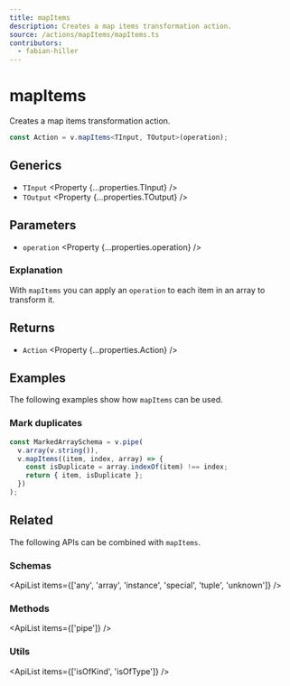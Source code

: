 ```yaml
---
title: mapItems
description: Creates a map items transformation action.
source: /actions/mapItems/mapItems.ts
contributors:
  - fabian-hiller
---
```



# mapItems

Creates a map items transformation action.

```ts
const Action = v.mapItems<TInput, TOutput>(operation);
```

## Generics

- `TInput` <Property {...properties.TInput} />
- `TOutput` <Property {...properties.TOutput} />

## Parameters

- `operation` <Property {...properties.operation} />

### Explanation

With `mapItems` you can apply an `operation` to each item in an array to transform it.

## Returns

- `Action` <Property {...properties.Action} />

## Examples

The following examples show how `mapItems` can be used.

### Mark duplicates

```ts
const MarkedArraySchema = v.pipe(
  v.array(v.string()),
  v.mapItems((item, index, array) => {
    const isDuplicate = array.indexOf(item) !== index;
    return { item, isDuplicate };
  })
);
```

## Related

The following APIs can be combined with `mapItems`.

### Schemas

<ApiList items={['any', 'array', 'instance', 'special', 'tuple', 'unknown']} />

### Methods

<ApiList items={['pipe']} />

### Utils

<ApiList items={['isOfKind', 'isOfType']} />
